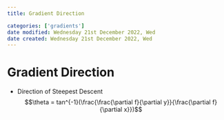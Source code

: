 ```yaml
---
title: Gradient Direction

categories: ['gradients']
date modified: Wednesday 21st December 2022, Wed
date created: Wednesday 21st December 2022, Wed
---
```


# Gradient Direction


- Direction of Steepest Descent $$\theta = tan^{-1}(\frac{\frac{\partial f}{\partial y}}{\frac{\partial f}{\partial x}})$$



